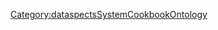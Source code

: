 {{Annotation
|AnnotationPredicate=ConcernsAspect
|AnnotationObjects={{{ConcernsAspects|}}}
}}
{{Annotation
|AnnotationPredicate=IsCarriedOutByRole
|AnnotationObjects={{{IsCarriedOutByRole|}}}
}}<noinclude>[[Category:dataspectsSystemCookbookOntology]]</noinclude>
